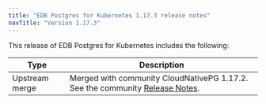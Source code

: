 ```yaml
---
title: "EDB Postgres for Kubernetes 1.17.3 release notes"
navTitle: "Version 1.17.3"
---
```


This release of EDB Postgres for Kubernetes includes the following:

|      Type      |                                                                                                                                                   Description                                                                                                                                                   |
| -------------- | --------------------------------------------------------------------------------------------------------------------------------------------------------------------------------------------------------------------------------------------------------------------------------------------------------------- |
| Upstream merge | Merged with community CloudNativePG 1.17.2. See the community [Release Notes](https://cloudnative-pg.io/documentation/1.17/release_notes/v1.17/).                                                                                                                                                                |
